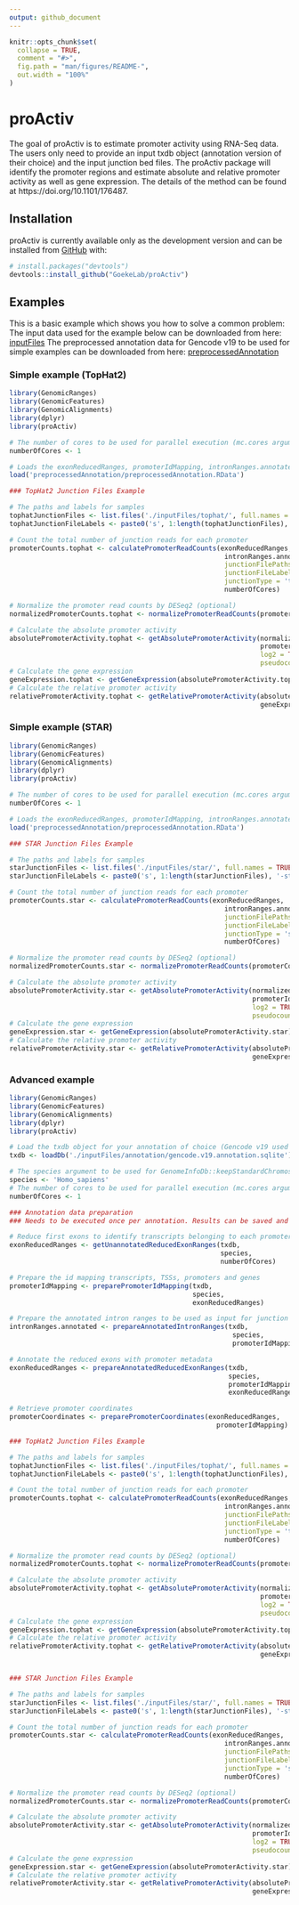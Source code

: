 ```yaml
---
output: github_document
---
```


<!-- README.md is generated from README.Rmd. Please edit that file -->

```r
knitr::opts_chunk$set(
  collapse = TRUE,
  comment = "#>",
  fig.path = "man/figures/README-",
  out.width = "100%"
)
```
# proActiv

<!-- badges: start -->
<!-- badges: end -->

The goal of proActiv is to estimate promoter activity using RNA-Seq data. The users only need to provide an input txdb object (annotation version of their choice) and 
the input junction bed files. The proActiv package will identify the promoter regions and estimate absolute and relative promoter activity as well as gene expression. The
details of the method can be found at https://doi.org/10.1101/176487. 

## Installation

proActiv is currently available only as the development version and can be installed from [GitHub](https://github.com/) with:

``` r
# install.packages("devtools")
devtools::install_github("GoekeLab/proActiv")
```
## Examples

This is a basic example which shows you how to solve a common problem:
The input data used for the example below can be downloaded from here: [inputFiles](https://drive.google.com/drive/folders/1R8sI97h1ZTdyxbQxG4latR9xN9FF2tq8?usp=sharing)
The preprocessed annotation data for Gencode v19 to be used for simple examples can be downloaded from here: [preprocessedAnnotation](https://drive.google.com/drive/folders/1dtuP2QIKBTIQd8HecUmDZz2fCI_VaLMl?usp=sharing)

### Simple example (TopHat2)

```r
library(GenomicRanges)
library(GenomicFeatures)
library(GenomicAlignments)
library(dplyr)
library(proActiv)

# The number of cores to be used for parallel execution (mc.cores argument for parallel::mclappy), optional
numberOfCores <- 1

# Loads the exonReducedRanges, promoterIdMapping, intronRanges.annotated and promoterCoordinates objects
load('preprocessedAnnotation/preprocessedAnnotation.RData')

### TopHat2 Junction Files Example 

# The paths and labels for samples
tophatJunctionFiles <- list.files('./inputFiles/tophat/', full.names = TRUE)
tophatJunctionFileLabels <- paste0('s', 1:length(tophatJunctionFiles), '-tophat')

# Count the total number of junction reads for each promoter
promoterCounts.tophat <- calculatePromoterReadCounts(exonReducedRanges, 
                                                      intronRanges.annotated, 
                                                      junctionFilePaths = tophatJunctionFiles, 
                                                      junctionFileLabels =  tophatJunctionFileLabels, 
                                                      junctionType = 'tophat', 
                                                      numberOfCores)

# Normalize the promoter read counts by DESeq2 (optional)
normalizedPromoterCounts.tophat <- normalizePromoterReadCounts(promoterCounts.tophat)

# Calculate the absolute promoter activity
absolutePromoterActivity.tophat <- getAbsolutePromoterActivity(normalizedPromoterCounts.tophat, 
                                                               promoterIdMapping, 
                                                               log2 = TRUE, 
                                                               pseudocount = 1)
# Calculate the gene expression
geneExpression.tophat <- getGeneExpression(absolutePromoterActivity.tophat)
# Calculate the relative promoter activity
relativePromoterActivity.tophat <- getRelativePromoterActivity(absolutePromoterActivity.tophat, 
                                                               geneExpression.tophat)

```


### Simple example (STAR)

```r
library(GenomicRanges)
library(GenomicFeatures)
library(GenomicAlignments)
library(dplyr)
library(proActiv)

# The number of cores to be used for parallel execution (mc.cores argument for parallel::mclappy), optional
numberOfCores <- 1

# Loads the exonReducedRanges, promoterIdMapping, intronRanges.annotated and promoterCoordinates objects
load('preprocessedAnnotation/preprocessedAnnotation.RData')

### STAR Junction Files Example 

# The paths and labels for samples
starJunctionFiles <- list.files('./inputFiles/star/', full.names = TRUE)
starJunctionFileLabels <- paste0('s', 1:length(starJunctionFiles), '-star')

# Count the total number of junction reads for each promoter
promoterCounts.star <- calculatePromoterReadCounts(exonReducedRanges, 
                                                      intronRanges.annotated, 
                                                      junctionFilePaths = starJunctionFiles, 
                                                      junctionFileLabels =  starJunctionFileLabels, 
                                                      junctionType = 'star', 
                                                      numberOfCores)

# Normalize the promoter read counts by DESeq2 (optional)
normalizedPromoterCounts.star <- normalizePromoterReadCounts(promoterCounts.star)

# Calculate the absolute promoter activity
absolutePromoterActivity.star <- getAbsolutePromoterActivity(normalizedPromoterCounts.star, 
                                                             promoterIdMapping, 
                                                             log2 = TRUE, 
                                                             pseudocount = 1)
# Calculate the gene expression
geneExpression.star <- getGeneExpression(absolutePromoterActivity.star)
# Calculate the relative promoter activity
relativePromoterActivity.star <- getRelativePromoterActivity(absolutePromoterActivity.star, 
                                                             geneExpression.tophat)

```


### Advanced example

```r
library(GenomicRanges)
library(GenomicFeatures)
library(GenomicAlignments)
library(dplyr)
library(proActiv)

# Load the txdb object for your annotation of choice (Gencode v19 used here)
txdb <- loadDb('./inputFiles/annotation/gencode.v19.annotation.sqlite')

# The species argument to be used for GenomeInfoDb::keepStandardChromosomes
species <- 'Homo_sapiens'
# The number of cores to be used for parallel execution (mc.cores argument for parallel::mclappy), optional
numberOfCores <- 1

### Annotation data preparation
### Needs to be executed once per annotation. Results can be saved and loaded later for reuse 

# Reduce first exons to identify transcripts belonging to each promoter
exonReducedRanges <- getUnannotatedReducedExonRanges(txdb, 
                                                     species,
                                                     numberOfCores)

# Prepare the id mapping transcripts, TSSs, promoters and genes
promoterIdMapping <- preparePromoterIdMapping(txdb, 
                                              species,
                                              exonReducedRanges)

# Prepare the annotated intron ranges to be used as input for junction read counting
intronRanges.annotated <- prepareAnnotatedIntronRanges(txdb, 
                                                        species, 
                                                        promoterIdMapping)

# Annotate the reduced exons with promoter metadata
exonReducedRanges <- prepareAnnotatedReducedExonRanges(txdb, 
                                                       species, 
                                                       promoterIdMapping, 
                                                       exonReducedRanges)

# Retrieve promoter coordinates 
promoterCoordinates <- preparePromoterCoordinates(exonReducedRanges,
                                                    promoterIdMapping)

### TopHat2 Junction Files Example 

# The paths and labels for samples
tophatJunctionFiles <- list.files('./inputFiles/tophat/', full.names = TRUE)
tophatJunctionFileLabels <- paste0('s', 1:length(tophatJunctionFiles), '-tophat')

# Count the total number of junction reads for each promoter
promoterCounts.tophat <- calculatePromoterReadCounts(exonReducedRanges, 
                                                      intronRanges.annotated, 
                                                      junctionFilePaths = tophatJunctionFiles, 
                                                      junctionFileLabels =  tophatJunctionFileLabels, 
                                                      junctionType = 'tophat', 
                                                      numberOfCores)

# Normalize the promoter read counts by DESeq2 (optional)
normalizedPromoterCounts.tophat <- normalizePromoterReadCounts(promoterCounts.tophat)

# Calculate the absolute promoter activity
absolutePromoterActivity.tophat <- getAbsolutePromoterActivity(normalizedPromoterCounts.tophat, 
                                                               promoterIdMapping, 
                                                               log2 = TRUE, 
                                                               pseudocount = 1)
# Calculate the gene expression
geneExpression.tophat <- getGeneExpression(absolutePromoterActivity.tophat)
# Calculate the relative promoter activity
relativePromoterActivity.tophat <- getRelativePromoterActivity(absolutePromoterActivity.tophat, 
                                                               geneExpression.tophat)


### STAR Junction Files Example 

# The paths and labels for samples
starJunctionFiles <- list.files('./inputFiles/star/', full.names = TRUE)
starJunctionFileLabels <- paste0('s', 1:length(starJunctionFiles), '-star')

# Count the total number of junction reads for each promoter
promoterCounts.star <- calculatePromoterReadCounts(exonReducedRanges, 
                                                      intronRanges.annotated, 
                                                      junctionFilePaths = starJunctionFiles, 
                                                      junctionFileLabels =  starJunctionFileLabels, 
                                                      junctionType = 'star', 
                                                      numberOfCores)

# Normalize the promoter read counts by DESeq2 (optional)
normalizedPromoterCounts.star <- normalizePromoterReadCounts(promoterCounts.star)

# Calculate the absolute promoter activity
absolutePromoterActivity.star <- getAbsolutePromoterActivity(normalizedPromoterCounts.star, 
                                                             promoterIdMapping, 
                                                             log2 = TRUE, 
                                                             pseudocount = 1)
# Calculate the gene expression
geneExpression.star <- getGeneExpression(absolutePromoterActivity.star)
# Calculate the relative promoter activity
relativePromoterActivity.star <- getRelativePromoterActivity(absolutePromoterActivity.star, 
                                                             geneExpression.tophat)

```
